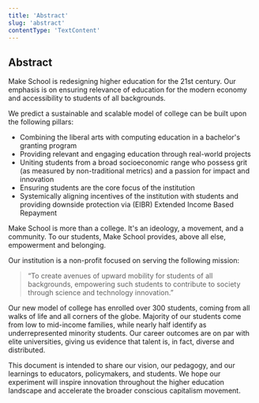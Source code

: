 ```yaml
---
title: 'Abstract'
slug: 'abstract'
contentType: 'TextContent'
---
```


## Abstract

Make School is redesigning higher education for the 21st century. Our emphasis is on ensuring
relevance of education for the modern economy and accessibility to students of all backgrounds.

We predict a sustainable and scalable model of college can be built upon the following pillars:

- Combining the liberal arts with computing education in a bachelor's granting program
- Providing relevant and engaging education through real-world projects
- Uniting students from a broad socioeconomic range who possess grit (as measured by non-traditional
  metrics) and a passion for impact and innovation
- Ensuring students are the core focus of the institution
- Systemically aligning incentives of the institution with students and providing downside
  protection via (EIBR) Extended Income Based Repayment

Make School is more than a college. It's an ideology, a movement, and a community. To our students,
Make School provides, above all else, empowerment and belonging.

Our institution is a non-profit focused on serving the following mission:

> “To create avenues of upward mobility for students of all backgrounds, empowering such students to
> contribute to society through science and technology innovation.”

Our new model of college has enrolled over 300 students, coming from all walks of life and all
corners of the globe. Majority of our students come from low to mid-income families, while nearly
half identify as underrepresented minority students. Our career outcomes are on par with elite
universities, giving us evidence that talent is, in fact, diverse and distributed.

This document is intended to share our vision, our pedagogy, and our learnings to educators,
policymakers, and students. We hope our experiment will inspire innovation throughout the higher
education landscape and accelerate the broader conscious capitalism movement.
